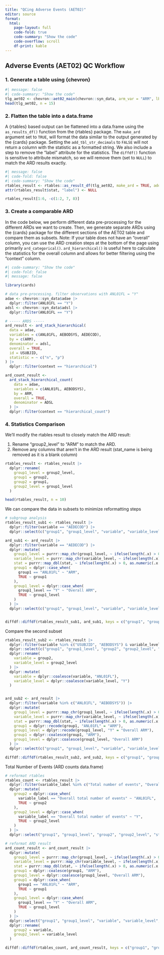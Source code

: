 ```yaml
---
title: "QCing Adverse Events (AET02)"
editor: source
format: 
  html:
    page-layout: full
    code-fold: true
    code-summary: "Show the code"
    code-overflow: scroll 
    df-print: kable
---
```

## Adverse Events (AET02) QC Workflow

### 1. Generate a table using {chevron}

```r
#| message: false
#| code-summary: "Show the code"
tlg_aet02 <- chevron::aet02_main(chevron::syn_data, arm_var = "ARM", lbl_overall = "Overall ARM")
head(tlg_aet02, n = 15)
```

### 2. Flatten the table into a data.frame
A {rtables} based output can be flattened into a data.frame using the `as_results_df()` function from the {rtables} package. The `make_ard` argument set to `TRUE`, will format the data similar to the output generated by the {cards} package. Setting the `add_tbl_str_decimals` to `FALSE` will not return a column with the statistic as a formatted string.
We also include a step to remove the "label" attribute for the statistics. The `diffdf()` function is sensitive to attribute mismatch, so we will remove them (set to `NULL`) to match the ARD results exactly.

```r
#| message: false
#| code-fold: false
#| code-summary: "Show the code"
rtables_result <- rtables::as_result_df(tlg_aet02, make_ard = TRUE, add_tbl_str_decimals = FALSE)
attr(rtables_result$stat, "label") <- NULL

rtables_result[1:6, -c(1:2, 7, 8)]
```


### 3. Create a comparable ARD

In the code below, we perform different data pre-processing for the different ARDs we want to create. 
Then, we generate separate ARDs using the {cards} package for the different sections of the AET02 table and compare them as subsets.
Note: If your table does not have an "overall" column, you can use the ARD creation steps at the bottom of the page using primarily `ard_categorical()`. `ard_hierarchical()` is useful here to calculate the statistics for the overall column and allows for better filtering using the "context" column.

```r
#| code-summary: "Show the code"
#| code-fold: false
#| message: false

library(cards)

# data pre-processing. filter observations with ANL01FL = "Y"
adae <- chevron::syn_data$adae |>
  dplyr::filter(ANL01FL == "Y")
adsl <- chevron::syn_data$adsl |>
  dplyr::filter(ANL01FL == "Y")

# ----- ARDS -----
ard_result <- ard_stack_hierarchical(
  data = adae,
  variables = c(ANL01FL, AEBODSYS, AEDECOD),
  by = c(ARM),
  denominator = adsl,
  overall = TRUE,
  id = USUBJID,
  statistic = ~ c("n", "p")
) |>
  dplyr::filter(context == "hierarchical")

ard_count_result <-
  ard_stack_hierarchical_count(
    data = adae,
    variables = c(ANL01FL, AEBODSYS),
    by = ARM,
    overall = TRUE,
    denominator = ADSL
  ) |>
  dplyr::filter(context == "hierarchical_count")
```

### 4. Statistics Comparison

We'll modify the rtables result to closely match the ARD result:

  1. Rename "group2_level" to "ARM" to match the ARD.
  2. Remove any columns that aren't in the ARD result (stat_name is being removed as it is a blank column)

```r
rtables_result <- rtables_result |>
  dplyr::rename(
    group1_level = group2_level,
    group1 = group2,
    group2 = group1,
    group2_level = group1_level
  )

head(rtables_result, n = 10)
```

We can compare the data in subsets to minimize reformatting steps
```r
# subgroup analysis
rtables_result_sub1 <- rtables_result |>
  dplyr::filter(variable == "AEDECOD") |>
  dplyr::select(c("group1", "group1_level", "variable", "variable_level", "stat"))

ard_sub1 <- ard_result |>
  dplyr::filter(variable == "AEDECOD") |>
  dplyr::mutate(
    group1_level = purrr::map_chr(group1_level, ~ ifelse(length(.x) > 0, as.character(.x[[1]]), NA)),
    variable_level = purrr::map_chr(variable_level, ~ ifelse(length(.x) > 0, as.character(.x[[1]]), NA)),
    stat = purrr::map_dbl(stat, ~ ifelse(length(.x) > 0, as.numeric(.x[[1]]), NA_real_)),
    group1 = dplyr::case_when(
      group1 == "ANL01FL" ~ "ARM",
      TRUE ~ group1
    ),
    group1_level = dplyr::case_when(
      group1_level == "Y" ~ "Overall ARM",
      TRUE ~ group1_level
    )
  ) |>
  dplyr::select(c("group1", "group1_level", "variable", "variable_level", "stat"))


diffdf::diffdf(rtables_result_sub1, ard_sub1, keys = c("group1", "group1_level", "variable", "variable_level", "stat"))
```

Compare the second subset

```r
rtables_result_sub2 <- rtables_result |>
  dplyr::filter(variable %in% c("USUBJID", "AEBODSYS") & variable_level != "nonunique") |>
  dplyr::select(c("group1", "group1_level", "group2", "group2_level", "stat")) |>
  dplyr::rename(
    variable = group2,
    variable_level = group2_level
  ) |>
  dplyr::mutate(
    variable = dplyr::coalesce(variable, "ANL01FL"),
    variable_level = dplyr::coalesce(variable_level, "Y")
  )


ard_sub2 <- ard_result |>
  dplyr::filter(variable %in% c("ANL01FL", "AEBODSYS")) |>
  dplyr::mutate(
    group1_level = purrr::map_chr(group1_level, ~ ifelse(length(.x) > 0, as.character(.x[[1]]), NA)),
    variable_level = purrr::map_chr(variable_level, ~ ifelse(length(.x) > 0, as.character(.x[[1]]), NA)),
    stat = purrr::map_dbl(stat, ~ ifelse(length(.x) > 0, as.numeric(.x[[1]]), NA_real_)),
    group1 = dplyr::recode(group1, "ANL01FL" = "ARM"),
    group1_level = dplyr::recode(group1_level, "Y" = "Overall ARM"),
    group1 = dplyr::coalesce(group1, "ARM"),
    group1_level = dplyr::coalesce(group1_level, "Overall ARM")
  ) |>
  dplyr::select(c("group1", "group1_level", "variable", "variable_level", "stat"))

diffdf::diffdf(rtables_result_sub2, ard_sub2, keys = c("group1", "group1_level", "variable", "variable_level", "stat"))
```

Total Number of Events (ARD counts data.frame)

```r
# reformat rtables
rtables_count <- rtables_result |>
  dplyr::filter(variable_label %in% c("Total number of events", "Overall total number of events")) |>
  dplyr::mutate(
    group2 = dplyr::case_when(
      variable_label == "Overall total number of events" ~ "ANL01FL",
      TRUE ~ group2
    ),
    group2_level = dplyr::case_when(
      variable_label == "Overall total number of events" ~ "Y",
      TRUE ~ group2_level
    )
  ) |>
  dplyr::select("group1", "group1_level", "group2", "group2_level", "stat")

# reformat ARD result
ard_count_result <- ard_count_result |>
  dplyr::mutate(
    group1_level = purrr::map_chr(group1_level, ~ ifelse(length(.x) > 0, as.character(.x[[1]]), NA)),
    variable_level = purrr::map_chr(variable_level, ~ ifelse(length(.x) > 0, as.character(.x[[1]]), NA)),
    stat = purrr::map_dbl(stat, ~ ifelse(length(.x) > 0, as.numeric(.x[[1]]), NA_real_)),
    group1 = dplyr::coalesce(group1, "ARM"),
    group1_level = dplyr::coalesce(group1_level, "Overall ARM"),
    group1 = dplyr::case_when(
      group1 == "ANL01FL" ~ "ARM",
      TRUE ~ group1
    ),
    group1_level = dplyr::case_when(
      group1_level == "Y" ~ "Overall ARM",
      TRUE ~ group1_level
    )
  ) |>
  dplyr::select("group1", "group1_level", "variable", "variable_level", "stat") |>
  dplyr::rename(
    group2 = variable,
    group2_level = variable_level
  )

diffdf::diffdf(rtables_count, ard_count_result, keys = c("group1", "group1_level", "group2", "group2_level", "stat"))
```
